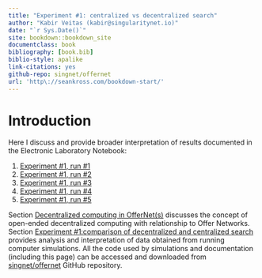 ```yaml
--- 
title: "Experiment #1: centralized vs decentralized search"
author: "Kabir Veitas (kabir@singularitynet.io)"
date: "`r Sys.Date()`"
site: bookdown::bookdown_site
documentclass: book
bibliography: [book.bib]
biblio-style: apalike
link-citations: yes
github-repo: singnet/offernet
url: 'http\://seankross.com/bookdown-start/'
---
```


# Introduction

Here I discuss and provide broader interpretation of results documented in the Electronic Laboratory Notebook:

1. [Experiment #1, run #1](https://singnet.github.io/offernet/public/experiment-1-run-1-corrected/)
2. [Experiment #1, run #2](https://singnet.github.io/offernet/public/experiment-1-run-2-corrected/)
3. [Experiment #1, run #3](https://singnet.github.io/offernet/public/experiment-1-run-3-corrected/)
4. [Experiment #1, run #4](https://singnet.github.io/offernet/public/experiment-1-run-4/)
5. [Experiment #1, run #5](https://singnet.github.io/offernet/public/experiment-1-run-5/)

Section [Decentralized computing in OfferNet(s)](#decentralized-computing-in-offernets) discusses the concept of open-ended decentralized computing with relationship to Offer Networks. Section [Experiment #1:comparison of decentralized and centralized search](#experiment-one) provides analysis and interpretation of data obtained from running computer simulations. All the code used by simulations and documentation (including this page) can be accessed and downloaded from [singnet/offernet](https://github.com/singnet/offernet) GitHub repository.